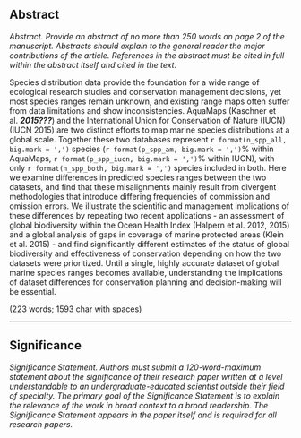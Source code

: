 
## Abstract

_Abstract. Provide an abstract of no more than 250 words on page 2 of the manuscript. Abstracts should explain to the general reader the major contributions of the article. References in the abstract must be cited in full within the abstract itself and cited in the text._

Species distribution data provide the foundation for a wide range of ecological research studies and conservation management decisions, yet most species ranges remain unknown, and existing range maps often suffer from data limitations and show inconsistencies.  AquaMaps (Kaschner et al. ___2015???___) and the International Union for Conservation of Nature (IUCN) (IUCN 2015) are two distinct efforts to map marine species distributions at a global scale.  Together these two databases represent `r format(n_spp_all, big.mark = ',')` species (`r format(p_spp_am, big.mark = ',')`% within AquaMaps, `r format(p_spp_iucn, big.mark = ',')`% within IUCN), with only `r format(n_spp_both, big.mark = ',')` species included in both.  Here we examine differences in predicted species ranges between the two datasets, and find that these misalignments mainly result from divergent methodologies that introduce differing frequencies of commission and omission errors.  We illustrate the scientific and management implications of these differences by repeating two recent applications - an assessment of global biodiversity within the Ocean Health Index (Halpern et al. 2012, 2015) and a global analysis of gaps in coverage of marine protected areas (Klein et al. 2015) - and find significantly different estimates of the status of global biodiversity and effectiveness of conservation depending on how the two datasets were prioritized. Until a single, highly accurate dataset of global marine species ranges becomes available, understanding the implications of dataset differences for conservation planning and decision-making will be essential.

<!--Understanding these issues points toward solutions for providers and users of these datasets.-->

(223 words; 1593 char with spaces)

-----

## Significance

_Significance Statement. Authors must submit a 120-word-maximum statement about the significance of their research paper written at a level understandable to an undergraduate-educated scientist outside their field of specialty. The primary goal of the Significance Statement is to explain the relevance of the work in broad context to a broad readership. The Significance Statement appears in the paper itself and is required for all research papers._
